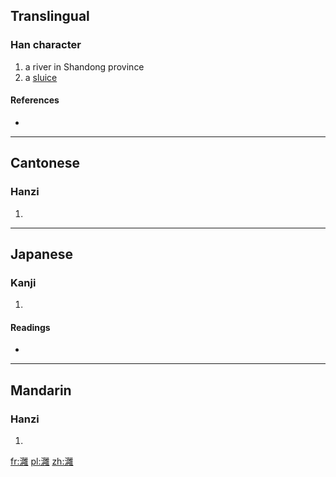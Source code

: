 ==Translingual==

===Han character===
{{Han char|rn=85|rad=水|as=18|sn=21|four=3011<sub>4</sub>|canj=水女山土 (EVUG)}}

# a river in Shandong province
# a [[sluice]]

====References====
* {{Han ref|kx=0662.250|dkj=18749|dj=1071.240|hdz=31794.020|uh=7049|ud=28745|bh=F5D7|bd=62935}}

----

==Cantonese==

===Hanzi===
{{yue-hanzi|jyut=|y=yung1}}

# {{defn|Cantonese|sort=水18}}

----

==Japanese==

===Kanji===
{{ja-kanji|grade=|rs=水18}}

# {{defn|Japanese|sort=水18}}

====Readings====
* {{ja-readings|on=[[よう]] (yō), [[ゆ]] (yu)|kun=}}

----

==Mandarin==

===Hanzi===
{{cmn-hanzi|pin=[[yōng]] ([[yong1]])|wg=yung<sup>1</sup>}}

# {{defn|Mandarin|sort=水18}}

[[fr:灉]]
[[pl:灉]]
[[zh:灉]]